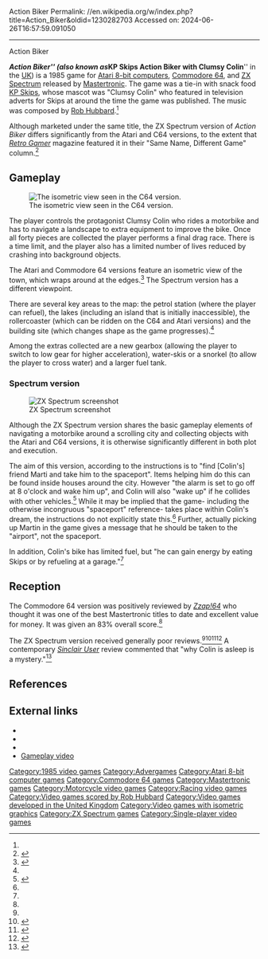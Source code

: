 Action Biker
Permalink: //en.wikipedia.org/w/index.php?title=Action_Biker&oldid=1230282703
Accessed on: 2024-06-26T16:57:59.091050



------
Action Biker
{{Short description|1985 video game}}
{{refimprove|date=October 2017}}

{{Infobox video game
|title = Action Biker
| image = Action Biker Coverart.png
|developer = [[Mastertronic]]
|publisher = [[Mastertronic]]
|designer =
|composer = [[Rob Hubbard]]
|engine =
|released = 1985
|genre = [[Action game|Action]]
|modes = [[Single-player video game|Single-player]]
|platforms = [[Atari 8-bit computers|Atari 8-bit]], [[Commodore 64]], [[ZX Spectrum]]
}}

'''''Action Biker''''' (also known as '''''KP Skips Action Biker with Clumsy Colin''''' in the [[United Kingdom|UK]]) is a 1985 game for [[Atari 8-bit computers]], [[Commodore 64]], and [[ZX Spectrum]] released by [[Mastertronic]]. The game was a tie-in with snack food [[Skips (snack)|KP Skips]], whose mascot was "Clumsy Colin" who featured in television adverts for Skips at around the time the game was published. The music was composed by [[Rob Hubbard]].<ref name=retrogamer77 />

Although marketed under the same title, the ZX Spectrum version of ''Action Biker'' differs significantly from the Atari and C64 versions, to the extent that ''[[Retro Gamer]]'' magazine featured it in their "Same Name, Different Game" column.<ref name=retrogamer77>{{Citation
| title = Same Name Different Game #6
| journal = [[Retro Gamer]]
| issue   = 77
| page    = 67
| year    = 2010
}}</ref>

==Gameplay==
[[File:Action biker (c64 version).jpg|thumb|left|The isometric view seen in the C64 version.]]

The player controls the protagonist Clumsy Colin who rides a motorbike and has to navigate a landscape to extra equipment to improve the bike. Once all forty pieces are collected the player performs a final drag race. There is a time limit, and the player also has a limited number of lives reduced by crashing into background objects.

The Atari and Commodore 64 versions feature an isometric view of the town, which wraps around at the edges.<ref name=zzap64>{{cite magazine|magazine=[[Zzap64]]|title=Clumsy Colin|page=40|issue=4|url=http://www.zzap64.co.uk/cgi-bin/displaypage.pl?issue=004&amp;page=040&amp;thumbstart=0&amp;magazine=zzap}}</ref> The Spectrum version has a different viewpoint.

There are several key areas to the map: the petrol station (where the player can refuel), the lakes (including an island that is initially inaccessible), the rollercoaster (which can be ridden on the C64 and Atari versions) and the building site (which changes shape as the game progresses).<ref name="zzap64"/>

Among the extras collected are a new gearbox (allowing the player to switch to low gear for higher acceleration), water-skis or a snorkel (to allow the player to cross water) and a larger fuel tank.

=== Spectrum version ===
[[File:Action biker (spectrum version).png|thumb|ZX Spectrum screenshot]]

Although the ZX Spectrum version shares the basic gameplay elements of navigating a motorbike around a scrolling city and collecting objects with the Atari and C64 versions, it is otherwise significantly different in both plot and execution.

The aim of this version, according to the instructions is to "find [Colin's] friend Marti and take him to the spaceport". Items helping him do this can be found inside houses around the city. However "the alarm is set to go off at 8 o'clock and wake him up", and Colin will also "wake up" if he collides with other vehicles.<ref name='inlay_spectrum'>{{citation|title=''"Action Biker"'' cassette inlay card |accessdate=2018-06-12|url=https://spectrumcomputing.co.uk/pub/sinclair/games-info/a/ActionBiker.jpg|archive-url=https://web.archive.org/web/20180612153530/https://spectrumcomputing.co.uk/pub/sinclair/games-info/a/ActionBiker.jpg |url-status=dead |archivedate=2018-06-12}}</ref> While it may be implied that the game- including the otherwise incongruous "spaceport" reference- takes place within Colin's dream, the instructions do not explicitly state this.<ref name='su_review'/> Further, actually picking up Martin in the game gives a message that he should be taken to the "airport", not the spaceport.

In addition, Colin's bike has limited fuel, but "he can gain energy by eating Skips or by refueling at a garage."<ref name='inlay_spectrum' />

==Reception==
The Commodore 64 version was positively reviewed by ''[[Zzap!64]]'' who thought it was one of the best Mastertronic titles to date and excellent value for money.  It was given an 83% overall score.<ref name="zzap64"/>

The ZX Spectrum version received generally poor reviews.<ref name='su_review' /><ref name='sp_review'>{{citation|periodical=[[Sinclair Programs]]|issue=85|page=14|title=''Soft Focus: Clumsy Colin''|volume=9|url=http://www.worldofspectrum.org/showmag.cgi?mag=SinclairPrograms/Issue8509/Pages/SinclairPrograms850900014.jpg}}</ref><ref name='ys_review'>{{citation|title=Joystick Jury: Action Biker- Clumsy Colin|periodical=Your Spectrum|issue=19|url=http://www.users.globalnet.co.uk/~jg27paw4/yr19/yr19_41.htm}}</ref><ref name='zc_review'>{{citation|title=''Quicksoft: Action Biker''|url=http://www.worldofspectrum.org/showmag.cgi?mag=ZXComputing/Issue8512/Pages/ZXComputing851200057.jpg|issue=85|periodical=ZX Computing|volume = 12|accessdate=2013-06-21|page=57}}</ref> A contemporary ''[[Sinclair User]]'' review commented that "why Colin is asleep is a mystery."<ref name='su_review'>{{citation|title=''Spectrum Software Scene 2: Action Biker'' |url=http://www.sincuser.f9.co.uk/042/sftwreb.htm |periodical=[[Sinclair User]] |issue=42 |accessdate=2013-06-21 |url-status=dead |archiveurl=https://web.archive.org/web/20131020061439/http://www.sincuser.f9.co.uk/042/sftwreb.htm |archivedate=2013-10-20 }}</ref>

==References==
{{reflist}}

==External links==
*{{atarimania|id=70}}
*{{lemon64 game|id=48|name=Action Biker}}
*{{WoS_game|id=0000072}}
*[https://www.youtube.com/watch?v=W5ZSF6A2HZ0 Gameplay video]

[[Category:1985 video games]]
[[Category:Advergames]]
[[Category:Atari 8-bit computer games]]
[[Category:Commodore 64 games]]
[[Category:Mastertronic games]]
[[Category:Motorcycle video games]]
[[Category:Racing video games]]
[[Category:Video games scored by Rob Hubbard]]
[[Category:Video games developed in the United Kingdom]]
[[Category:Video games with isometric graphics]]
[[Category:ZX Spectrum games]]
[[Category:Single-player video games]]